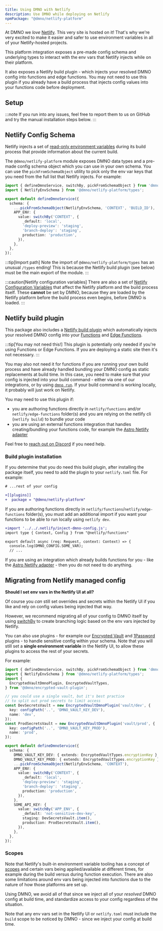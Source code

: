 ```yaml
--- 
title: Using DMNO with Netlify
description: Use DMNO while deploying on Netlify
npmPackage: "@dmno/netlify-platform"
---
```




At DMNO we _love_ [Netlify](https://netlify.com/). This very site is hosted on it! That's why we're very excited to make it easier and safer to use environment variables in all of your Netlify-hosted projects.

This platform integration exposes a pre-made config schema and underlying types to interact with the env vars that Netlify injects while on their platform.

It also exposes a Netlify build plugin - which injects your resolved DMNO config into functions and edge functions. You may not need to use this plugin if you already have a build process that injects config values into your functions code before deployment.


## Setup

<TabbedCode packageName="@dmno/netlify-platform" />

:::note
If you run into any issues, feel free to <BugReportLink label='integrations/astro'>report them to us on GitHub</BugReportLink> and try the manual installation steps below.
:::


## Netlify Config Schema

Netlify injects a set of [read-only environment variables](https://docs.netlify.com/configure-builds/environment-variables/#read-only-variables) during its build process that provide information about the current build.

The `@dmno/netlify-platform` module exposes DMNO data types and a pre-made config schema object which you can use in your own schema. You can use the `pickFromSchemaObject` utility to pick only the env var keys that you need from the full list that Netlify injects. For example:

```ts title='.dmno/config.mts'
import { defineDmnoService, switchBy, pickFromSchemaObject } from 'dmno';
import { NetlifyEnvSchema } from '@dmno/netlify-platform/types';

export default defineDmnoService({
  schema: {
    ...pickFromSchemaObject(NetlifyEnvSchema, 'CONTEXT', 'BUILD_ID'),
    APP_ENV: {
      value: switchBy('CONTEXT', {
        _default: 'local',
        'deploy-preview': 'staging',
        'branch-deploy': 'staging',
        production: 'production',
      }),
    },
  },
});
```

:::tip[Import path]
Note the import of `@dmno/netlify-platform/types` has an unusual `/types` ending! This is because the Netlify build plugin (see below) must be the main export of the module.
:::

:::caution[Netlify configuration variables]
There are also a set of [Netlify Configuration Variables](https://docs.netlify.com/configure-builds/environment-variables/#netlify-configuration-variables) that affect the Netlify platform and the build process itself. These **cannot** be set by DMNO, because they are loaded by the Netlify platform before the build process even begins, before DMNO is loaded.
:::

## Netlify build plugin

This package also includes a [Netlify build plugin](https://docs.netlify.com/integrations/build-plugins/) which automatically injects your resolved DMNO config into your [Functions](https://docs.netlify.com/functions/overview/) and [Edge Functions](https://docs.netlify.com/functions/overview/).

:::tip[You may not need this!]
This plugin is potentially only needed if you're using Functions or Edge Functions. If you are deploying a static site then it's not necessary. 
:::

You may also not need it for functions if you are running your own build process and have already handled bundling your DMNO config as static replacements at build time. In this case, you need to make sure that your config is injected into your build command - either via one of our integrations, or by using [`dmno run`](/docs/reference/cli/run/). If your build command is working locally, it probably will just work on Netlify.

You may need to use this plugin if:
- you are authoring functions directly in `netlify/functions` and/or `netlify/edge-functions` folder(s) and you are relying on the netlify cli (`netlify build`) to bundle your code
- you are using an external functions integration that handles creating/bundling your functions code, for example the [Astro Netlify adapter](https://docs.astro.build/en/guides/integrations-guide/netlify/)

Feel free to <a href={DMNO_PUBLIC_CONFIG.DISCORD_JOIN_URL}>reach out on Discord</a> if you need help.

### Build plugin installation

If you determine that you do need this build plugin, after installing the package itself, you need to add the plugin to your `netlify.toml` file. For example:

```diff lang="toml" title="netlify.toml"
# ...rest of your config

+[[plugins]]
+  package = "@dmno/netlify-platform"
```

If you are authoring functions directly in `netlify/functions`/`netlify/edge-functions` folder(s), you must add an additional import if you want your functions to be able to run locally using `netlify dev`.

```diff lang="ts" title="netlify/functions/example-fn.ts"
+import '../../.netlify/inject-dmno-config.js';
import type { Context, Config } from "@netlify/functions"

export default async (req: Request, context: Context) => {
  console.log(DMNO_CONFIG.SOME_VAR);
  // ...
```

If you are using an integration which already builds functions for you - like the [Astro Netlify adapter](https://docs.astro.build/en/guides/integrations-guide/netlify/) - then you do not need to do anything.


## Migrating from Netlify managed config


**Should I set env vars in the Netlify UI at all?**

Of course you _can_ still set overrides and secrets within the Netlify UI if you like and rely on config values being injected that way.

However, we recommend migrating all of your config to DMNO itself by using [switchBy](/docs/reference/helper-methods/#switchby) to create branching logic based on the env vars injected by Netlify.

You can also use plugins - for example our [Encrypted Vault](/docs/plugins/encrypted-vault/) and [1Password](/docs/plugins/1password/) plugins - to handle sensitive config within your schema. Note that you will still set a **single environment variable** in the Netlify UI, to allow these plugins to access the rest of your secrets.

For example:
```ts title='.dmno/config.mts'
import { defineDmnoService, switchBy, pickFromSchemaObject } from 'dmno';
import { NetlifyEnvSchema } from '@dmno/netlify-platform/types';
import {
  EncryptedVaultDmnoPlugin, EncryptedVaultTypes,
} from '@dmno/encrypted-vault-plugin';

// you could use a single vault, but it's best practice
// to split out prod secrets to limit access
const DevSecretsVault = new EncryptedVaultDmnoPlugin('vault/dev', {
  key: configPath('..', 'DMNO_VAULT_KEY_DEV'),
  name: 'dev',
});
const ProdSecretsVault = new EncryptedVaultDmnoPlugin('vault/prod', {
  key: configPath('..', 'DMNO_VAULT_KEY_PROD'),
  name: 'prod',
});

export default defineDmnoService({
  schema: {
    DMNO_VAULT_KEY_DEV: { extends: EncryptedVaultTypes.encryptionKey },
    DMNO_VAULT_KEY_PROD: { extends: EncryptedVaultTypes.encryptionKey },
    ...pickFromSchemaObject(NetlifyEnvSchema, 'CONTEXT'),
    APP_ENV: {
      value: switchBy('CONTEXT', {
        _default: 'local',
        'deploy-preview': 'staging',
        'branch-deploy': 'staging',
        production: 'production',
      }),
    },
    SOME_API_KEY: {
      value: switchBy('APP_ENV', {
        _default: 'not-sensitive-dev-key',
        staging: DevSecretsVault.item(),
        production: ProdSecretsVault.item(),
      }),
    },
  },
});
```

### Scopes

Note that Netlify's built-in environment variable tooling has a concept of [scopes](https://docs.netlify.com/environment-variables/overview/#scopes) and certain vars being applied/available at different times, for example during the build versus during function execution. There are also some limitations around env vars being injected into functions due to the nature of how those platforms are set up.

Using DMNO, we avoid all of that since we inject all of your _resolved_ DMNO config at build time, and standardize access to your config regardless of the situation.

Note that any env vars set in the Netlify UI or `netlify.toml` must include the `build` scope to be noticed by DMNO - since we inject your config at build time.

